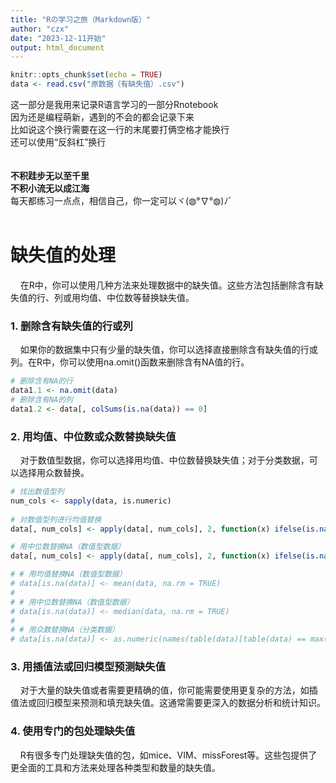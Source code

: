 ```yaml
---
title: "Rの学习之旅（Markdown版）"
author: "czx"
date: "2023-12-11开始"
output: html_document
---
```


```r
knitr::opts_chunk$set(echo = TRUE)
data <- read.csv("原数据（有缺失值）.csv")
```


这一部分是我用来记录R语言学习的一部分Rnotebook  
因为还是编程萌新，遇到的不会的都会记录下来  
比如说这个换行需要在这一行的末尾要打俩空格才能换行  
还可以使用“反斜杠”换行\
\
\
**不积跬步无以至千里**\
**不积小流无以成江海**\
每天都练习一点点，相信自己，你一定可以ヾ(◍°∇°◍)ﾉﾞ
\
\
\newpage  

#  缺失值的处理  
|     在R中，你可以使用几种方法来处理数据中的缺失值。这些方法包括删除含有缺失值的行、列或用均值、中位数等替换缺失值。  

### 1. 删除含有缺失值的行或列
|     如果你的数据集中只有少量的缺失值，你可以选择直接删除含有缺失值的行或列。在R中，你可以使用na.omit()函数来删除含有NA值的行。

```r
# 删除含有NA的行  
data1.1 <- na.omit(data)
# 删除含有NA的列  
data1.2 <- data[, colSums(is.na(data)) == 0]

```

### 2. 用均值、中位数或众数替换缺失值
|     对于数值型数据，你可以选择用均值、中位数替换缺失值；对于分类数据，可以选择用众数替换。  
```r
# 找出数值型列  
num_cols <- sapply(data, is.numeric)  
  
# 对数值型列进行均值替换  
data[, num_cols] <- apply(data[, num_cols], 2, function(x) ifelse(is.na(x), mean(x, na.rm = TRUE), x))

# 用中位数替换NA（数值型数据）  
data[, num_cols] <- apply(data[, num_cols], 2, function(x) ifelse(is.na(x), median(x, na.rm = TRUE), x))

```



```r
# # 用均值替换NA（数值型数据）  
# data[is.na(data)] <- mean(data, na.rm = TRUE)  
#   
# # 用中位数替换NA（数值型数据）  
# data[is.na(data)] <- median(data, na.rm = TRUE)  
#   
# # 用众数替换NA（分类数据）  
# data[is.na(data)] <- as.numeric(names(table(data)[table(data) == max(table(data))]))
```

### 3. 用插值法或回归模型预测缺失值

|     对于大量的缺失值或者需要更精确的值，你可能需要使用更复杂的方法，如插值法或回归模型来预测和填充缺失值。这通常需要更深入的数据分析和统计知识。

### 4. 使用专门的包处理缺失值

|     R有很多专门处理缺失值的包，如mice、VIM、missForest等。这些包提供了更全面的工具和方法来处理各种类型和数量的缺失值。  





